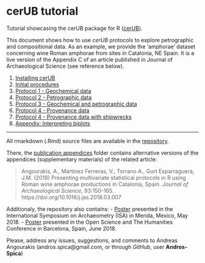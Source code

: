 
# cerUB tutorial {-}

Tutorial showcasing the cerUB package for R ([cerUB](https://github.com/Andros-Spica/cerUB)).

This document shows how to use *cerUB* protocols to explore petrographic and compositional data. As an example, we provide the 'amphorae' dataset concerning wine Roman amphorae from sites in Catalonia, NE Spain. It is a live version of the Appendix C of an article published in Journal of Archaeological Science (see reference below).

1. [Installing cerUB](#install)
2. [Initial procedures](#init)
3. [Protocol 1 - Geochemical data](#prot1)
4. [Protocol 2 - Petrographic data](#prot2)
5. [Protocol 3 - Geochemical and petrographic data](#prot3)
6. [Protocol 4 - Provenance data](#prot4)
7. [Protocol 4 - Provenance data with shipwrecks](#prot4_ship)
8. [Appendix: Interpreting biplots](#interp_biplots)

---

All rmarkdown (.Rmd) source files are available in the [repository](https://github.com/Andros-Spica/cerUB_tutorial).

There, the [publication appendices](https://github.com/Andros-Spica/cerUB_tutorial/tree/master/publication_appendices) folder contains alternative versions of the appendices (supplementary materials) of the related article:

> Angourakis, A., Marti&#769;nez Ferreras, V., Torrano A., Gurt Esparraguera, J.M. (2018) Presenting multivariate statistical protocols in R using Roman wine amphorae productions in Catalonia, Spain. *Journal of Archaeological Science*, 93:150-165. https://doi.org/10.1016/j.jas.2018.03.007

Additionaly, the repository also contains:
- [Poster](https://github.com/Andros-Spica/cerUB_tutorial/blob/master/poster_ISA2018/ISA2018_Angourakis_et_al.pdf) presented in the International Symposium on Archaeometry (ISA) in Merida, Mexico, May 2018.
- [Poster](https://github.com/Andros-Spica/cerUB_tutorial/tree/master/poster_OpenScienceHumanities2018/OSH2018_Angourakis_et_al.pdf) presented in the Open Science and The Humanities Conference in Barcelona, Spain, June 2018.

Please, address any issues, suggestions, and comments to Andreas Angourakis (andros.spica@gmail.com, or through *GitHub*, user **Andros-Spica**)